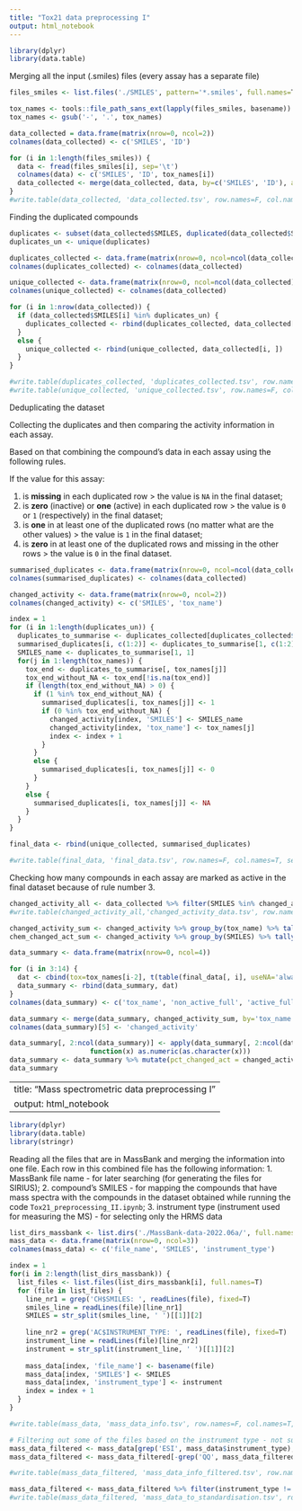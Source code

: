 ```yaml
---
title: "Tox21 data preprocessing I"
output: html_notebook
---
```


```r
library(dplyr)
library(data.table)
```

Merging all the input (.smiles) files (every assay has a separate file)
```r
files_smiles <- list.files('./SMILES', pattern='*.smiles', full.names=T)

tox_names <- tools::file_path_sans_ext(lapply(files_smiles, basename))
tox_names <- gsub('-', '.', tox_names)

data_collected = data.frame(matrix(nrow=0, ncol=2))
colnames(data_collected) <- c('SMILES', 'ID')

for (i in 1:length(files_smiles)) {
  data <- fread(files_smiles[i], sep='\t')
  colnames(data) <- c('SMILES', 'ID', tox_names[i])
  data_collected <- merge(data_collected, data, by=c('SMILES', 'ID'), all=T)
}
#write.table(data_collected, 'data_collected.tsv', row.names=F, col.names=T, sep='\t', quote=F)
```

Finding the duplicated compounds
```r
duplicates <- subset(data_collected$SMILES, duplicated(data_collected$SMILES))
duplicates_un <- unique(duplicates)

duplicates_collected <- data.frame(matrix(nrow=0, ncol=ncol(data_collected)))
colnames(duplicates_collected) <- colnames(data_collected)

unique_collected <- data.frame(matrix(nrow=0, ncol=ncol(data_collected)))
colnames(unique_collected) <- colnames(data_collected)

for (i in 1:nrow(data_collected)) {
  if (data_collected$SMILES[i] %in% duplicates_un) {
    duplicates_collected <- rbind(duplicates_collected, data_collected[i, ])
  }
  else {
    unique_collected <- rbind(unique_collected, data_collected[i, ])
  }
}

#write.table(duplicates_collected, 'duplicates_collected.tsv', row.names=F, col.names=T, sep='\t', quote=F)
#write.table(unique_collected, 'unique_collected.tsv', row.names=F, col.names=T, sep='\t', quote=F)
```

Deduplicating the dataset

Collecting the duplicates and then comparing the activity information in each assay.

Based on that combining the compound's data in each assay using the following rules.

If the value for this assay:

1. is **missing** in each duplicated row > the value is `NA` in the final dataset;
2. is **zero** (inactive) or **one** (active) in each duplicated row > the value is `0` or `1` (respectively) in the final dataset;
3. is **one** in at least one of the duplicated rows (no matter what are the other values) > the value is `1` in the final dataset;
4. is **zero** in at least one of the duplicated rows and missing in the other rows > the value is `0` in the final dataset. 
```r
summarised_duplicates <- data.frame(matrix(nrow=0, ncol=ncol(data_collected)))
colnames(summarised_duplicates) <- colnames(data_collected)

changed_activity <- data.frame(matrix(nrow=0, ncol=2))
colnames(changed_activity) <- c('SMILES', 'tox_name')

index = 1
for (i in 1:length(duplicates_un)) {
  duplicates_to_summarise <- duplicates_collected[duplicates_collected$SMILES == duplicates_un[i], ]
  summarised_duplicates[i, c(1:2)] <- duplicates_to_summarise[1, c(1:2)]
  SMILES_name <- duplicates_to_summarise[1, 1]
  for(j in 1:length(tox_names)) {
    tox_end <- duplicates_to_summarise[, tox_names[j]]
    tox_end_without_NA <- tox_end[!is.na(tox_end)]
    if (length(tox_end_without_NA) > 0) {
      if (1 %in% tox_end_without_NA) {
        summarised_duplicates[i, tox_names[j]] <- 1
        if (0 %in% tox_end_without_NA) {
          changed_activity[index, 'SMILES'] <- SMILES_name
          changed_activity[index, 'tox_name'] <- tox_names[j]
          index <- index + 1 
        }
      }
      else {
        summarised_duplicates[i, tox_names[j]] <- 0
      }
    }
    else {
      summarised_duplicates[i, tox_names[j]] <- NA
    }
  }
}

final_data <- rbind(unique_collected, summarised_duplicates)

#write.table(final_data, 'final_data.tsv', row.names=F, col.names=T, sep='\t', quote=F)
```

Checking how many compounds in each assay are marked as active in the final dataset because of rule number 3.
```r
changed_activity_all <- data_collected %>% filter(SMILES %in% changed_activity$SMILES)
#write.table(changed_activity_all,'changed_activity_data.tsv', row.names=F, col.names=T, sep='\t', quote=F)

changed_activity_sum <- changed_activity %>% group_by(tox_name) %>% tally()
chem_changed_act_sum <- changed_activity %>% group_by(SMILES) %>% tally()

data_summary <- data.frame(matrix(nrow=0, ncol=4))

for (i in 3:14) {
  dat <- cbind(tox=tox_names[i-2], t(table(final_data[, i], useNA='always')))
  data_summary <- rbind(data_summary, dat)
}
colnames(data_summary) <- c('tox_name', 'non_active_full', 'active_full', 'missing_full')

data_summary <- merge(data_summary, changed_activity_sum, by='tox_name')
colnames(data_summary)[5] <- 'changed_activity'

data_summary[, 2:ncol(data_summary)] <- apply(data_summary[, 2:ncol(data_summary)], 2,           
                    function(x) as.numeric(as.character(x)))
data_summary <- data_summary %>% mutate(pct_changed_act = changed_activity/active_full)
data_summary
```



---
title: "Mass spectrometric data preprocessing I"
output: html_notebook
---
```r
library(dplyr)
library(data.table)
library(stringr)
```

Reading all the files that are in MassBank and merging the information into one file.
Each row in this combined file has the following information:
1. MassBank file name - for later searching (for generating the files for SIRIUS);
2. compound's SMILES - for mapping the compounds that have mass spectra with the compounds in the dataset obtained while running the code `Tox21_preprocessing_II.ipynb`;
3. instrument type (instrument used for measuring the MS) - for selecting only the HRMS data
```r
list_dirs_massbank <- list.dirs('./MassBank-data-2022.06a/', full.names=T)
mass_data <- data.frame(matrix(nrow=0, ncol=3))
colnames(mass_data) <- c('file_name', 'SMILES', 'instrument_type')

index = 1
for(i in 2:length(list_dirs_massbank)) {
  list_files <- list.files(list_dirs_massbank[i], full.names=T)
  for (file in list_files) {
    line_nr1 = grep('CH$SMILES: ', readLines(file), fixed=T)
    smiles_line = readLines(file)[line_nr1]
    SMILES = str_split(smiles_line, ' ')[[1]][2]
    
    line_nr2 = grep('AC$INSTRUMENT_TYPE: ', readLines(file), fixed=T)
    instrument_line = readLines(file)[line_nr2]
    instrument = str_split(instrument_line, ' ')[[1]][2]
    
    mass_data[index, 'file_name'] <- basename(file)
    mass_data[index, 'SMILES'] <- SMILES
    mass_data[index, 'instrument_type'] <- instrument
    index = index + 1
  }
}  

#write.table(mass_data, 'mass_data_info.tsv', row.names=F, col.names=T, sep='\t', quote=F)

# Filtering out some of the files based on the instrument type - not suitable for the final application (not high-resolution mass spectra)
mass_data_filtered <- mass_data[grep('ESI', mass_data$instrument_type), ]
mass_data_filtered <- mass_data_filtered[-grep('QQ', mass_data_filtered$instrument_type), ]

#write.table(mass_data_filtered, 'mass_data_info_filtered.tsv', row.names=F, col.names=T, sep='\t', quote=F)

mass_data_filtered <- mass_data_filtered %>% filter(instrument_type != 'LC-ESI-Q')
#write.table(mass_data_filtered, 'mass_data_to_standardisation.tsv', row.names=F, col.names=T, sep='\t', quote=F)
```
